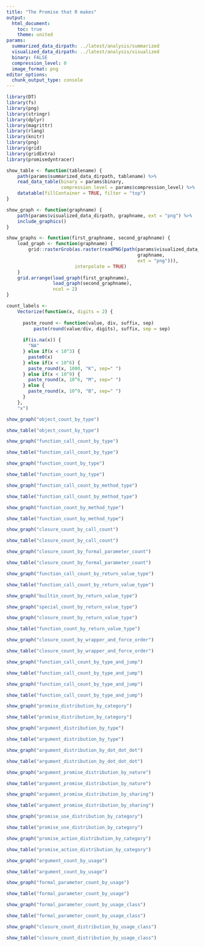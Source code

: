 ```yaml
---
title: "The Promise that R makes"
output:
  html_document:
    toc: true
    theme: united
params:
  summarized_data_dirpath: ../latest/analysis/summarized
  visualized_data_dirpath: ../latest/analysis/visualized
  binary: FALSE
  compression_level: 0
  image_format: png
editor_options:
  chunk_output_type: console
---
```


<style type="text/css">
.main-container {
  max-width: 1200px;
  margin-left: auto;
  margin-right: auto;
  padding-left: 15px;
  padding-right: 15px;
}

.datatables {
    height: 575px !important; 
}
</style>

```r
library(DT)
library(fs)
library(png)
library(stringr)
library(dplyr)
library(magrittr)
library(rlang)
library(knitr)
library(png)
library(grid)
library(gridExtra)
library(promisedyntracer)
```

```r
show_table <- function(tablename) {
    path(params$summarized_data_dirpath, tablename) %>%
    read_data_table(binary = params$binary, 
                    compression_level = params$compression_level) %>%
    datatable(fillContainer = TRUE, filter = "top")
}

show_graph <- function(graphname) {
    path(params$visualized_data_dirpath, graphname, ext = "png") %>%
    include_graphics()
}

show_graphs <- function(first_graphname, second_graphname) {
    load_graph <- function(graphname) {
        grid::rasterGrob(as.raster(readPNG(path(params$visualized_data_dirpath, 
                                                graphname, 
                                                ext = "png"))),
                         interpolate = TRUE)
    }
    grid.arrange(load_graph(first_graphname),
                 load_graph(second_graphname),
                 ncol = 2)
}
```
```r
count_labels <-
    Vectorize(function(x, digits = 2) {
    
      paste_round <- function(value, div, suffix, sep)
          paste(round(value/div, digits), suffix, sep = sep)
    
      if(is.na(x)) {
        "NA"
      } else if(x < 10^3) {
        paste0(x)
      } else if(x < 10^6) {
        paste_round(x, 1000, "K", sep=" ")
      } else if(x < 10^9) {
        paste_round(x, 10^6, "M", sep=" ")
      } else {
        paste_round(x, 10^9, "B", sep=" ")
      }
    },
    "x")
```


```r
show_graph("object_count_by_type")
```

```r
show_table("object_count_by_type")
```

```r
show_graph("function_call_count_by_type")
```

```r
show_table("function_call_count_by_type")
```

```r
show_graph("function_count_by_type")
```

```r
show_table("function_count_by_type")
```

```r
show_graph("function_call_count_by_method_type")
```

```r
show_table("function_call_count_by_method_type")
```

```r
show_graph("function_count_by_method_type")
```

```r
show_table("function_count_by_method_type")
```

```r
show_graph("closure_count_by_call_count")
```

```r
show_table("closure_count_by_call_count")
```

```r
show_graph("closure_count_by_formal_parameter_count")
```

```r
show_table("closure_count_by_formal_parameter_count")
```

```r
show_graph("function_call_count_by_return_value_type")
```

```r
show_table("function_call_count_by_return_value_type")
```

```r
show_graph("builtin_count_by_return_value_type")
```

```r
show_graph("special_count_by_return_value_type")
```

```r
show_graph("closure_count_by_return_value_type")
```

```r
show_table("function_count_by_return_value_type")
```

```r
show_graph("closure_count_by_wrapper_and_force_order")
```

```r
show_table("closure_count_by_wrapper_and_force_order")
```

```r
show_graph("function_call_count_by_type_and_jump")
```

```r
show_table("function_call_count_by_type_and_jump")
```

```r
show_graph("function_call_count_by_type_and_jump")
```

```r
show_table("function_call_count_by_type_and_jump")
```

```r
show_graph("promise_distribution_by_category")
```

```r
show_table("promise_distribution_by_category")
```

```r
show_graph("argument_distribution_by_type")
```

```r
show_table("argument_distribution_by_type")
```

```r
show_graph("argument_distribution_by_dot_dot_dot")
```

```r
show_table("argument_distribution_by_dot_dot_dot")
```

```r
show_graph("argument_promise_distribution_by_nature")
```

```r
show_table("argument_promise_distribution_by_nature")
```

```r
show_graph("argument_promise_distribution_by_sharing")
```

```r
show_table("argument_promise_distribution_by_sharing")
```

```r
show_graph("promise_use_distribution_by_category")
```

```r
show_table("promise_use_distribution_by_category")
```

```r
show_graph("promise_action_distribution_by_category")
```

```r
show_table("promise_action_distribution_by_category")
```

```r
show_graph("argument_count_by_usage")
```

```r
show_table("argument_count_by_usage")
```

```r
show_graph("formal_parameter_count_by_usage")
```

```r
show_table("formal_parameter_count_by_usage")
```

```r
show_graph("formal_parameter_count_by_usage_class")
```

```r
show_table("formal_parameter_count_by_usage_class")
```

```r
show_graph("closure_count_distribution_by_usage_class")
```

```r
show_table("closure_count_distribution_by_usage_class")
```
